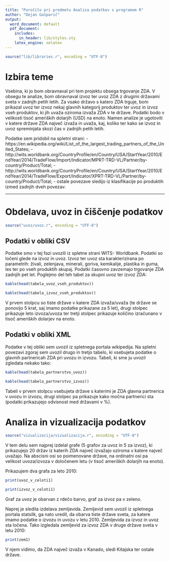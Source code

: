 ```yaml
---
title: "Poročilo pri predmetu Analiza podatkov s programom R"
author: "Dejan Gašparič"
output:
  word_document: default
  pdf_document:
    includes:
      in_header: lib/styles.sty
    latex_engine: xelatex
---
```


```r
source("lib/libraries.r", encoding = "UTF-8")
```

# Izbira teme

Vsebina, ki jo bom obravnaval pri tem projektu obsega trgovanje ZDA. V obsegu te analize, bom obravnaval izvoz ter uvoz ZDA z drugimi državami sveta v zadnjih petih letih. Za vsako državo s katero ZDA trguje, bom prikazal uvoz ter izvoz nekaj glavnih kategorij produktov ter uvoz in izvoz vseh produktov, ki jih uvaža oziroma izvaža ZDA v te države. Podatki bodo v velikosti tisoč ameriških dolarjih (USD) na enoto.
Namen analize je ugotoviti v katere države ZDA največ izvaža in uvaža, kaj, koliko ter kako se izvoz in uvoz spreminjata skozi čas v zadnjih petih letih.

Podatke sem pridobil na spletni strani:
- https://en.wikipedia.org/wiki/List_of_the_largest_trading_partners_of_the_United_States;
- http://wits.worldbank.org/CountryProfile/en/Country/USA/StartYear/2010/EndYear/2014/TradeFlow/Import/Indicator/MPRT-TRD-VL/Partner/by-country/Product/Total;
- http://wits.worldbank.org/CountryProfile/en/Country/USA/StartYear/2010/EndYear/2014/TradeFlow/Export/Indicator/XPRT-TRD-VL/Partner/by-country/Product/Total;
- ostale povezave sledijo iz klasifikacije po produktih izmed zadnjih dveh povezav.

***

# Obdelava, uvoz in čiščenje podatkov

```r
source("uvoz/uvoz.r", encoding = "UTF-8")
```

## Podatki v obliki CSV

Podatke smo v tej fazi uvozili iz spletne strani WITS- Worldbank. Podatki so ločeni glede na izvoz in uvoz. Izvoz ter uvoz sta karakterizirana po parametrih: živali, zelenjava, minerali, goriva, kemikalije, plastika in guma, les ter po vseh produktih skupaj. Podatki časovno zavzemajo trgovanje ZDA zadnjih pet let.
Poglejmo del teh tabel za skupni uvoz ter izvoz ZDA:

```r
kable(head(tabela_uvoz_vseh_produktov))

kable(head(tabela_izvoz_vseh_produktov))
```


V prvem stolpcu so tiste države v katere ZDA izvaža/uvaža (te države se ponovijo 5 krat, saj imamo podatke prikazane za 5 let), drugi stolpec prikazuje leto izvoza/uvoza ter tretji stolpec prikazuje količino izračunano v tisoč ameriških dolarjev na enoto. 



## Podatki v obliki XML

Podatke v tej obliki sem uvozil iz spletnega portala wikipedija. Na spletni povezavi zgoraj sem uvozil drugo in tretjo tabelo, ki vsebujeta podatke o glavnih partnericah ZDA pri uvozu in izvozu. 
Tabeli, ki sme ju uvozil zgledata nekako tako:

```r
kable(head(tabela_partnerstvo_uvoz))

kable(head(tabela_partnerstvo_izvoz))
```

Tabeli v prvem stolpcu vsebujeta države s katerimi je ZDA glavna partnerica v uvozu in izvozu, drugi stolpec pa prikazuje kako močna partnerici sta (podatki prikazujejo odvisnost med državami v %).

# Analiza in vizualizacija podatkov

```r
source("vizualizacija/vizualizacija.r", encoding = "UTF-8")
```

V tem delu sem najprej izdelal grafe (5 grafov za uvoz in 5 za izvoz), ki prikazujejo 20 držav iz katerih ZDA največ izvažajo oziroma v katere največ uvažajo. Na abscisni osi so poimenovane države, na ordinatni osi pa velikost uvoza/izvoza v določenem letu (v tisoč ameriških dolarjih na enoto).

Prikazujem dva grafa za leto 2010:

```r
print(uvoz_v_celoti1)
```
```r
print(izvoz_v_celoti1)
```

Graf za uvoz je obarvan z rdečo barvo, graf za izvoz pa v zeleno.


Naprej je sledila izdelava zemljevida. Zemljevid sem uvozil iz spletnega portala statsilk, ga nato uredil, da obarva tiste države sveta, za katere imamo podatke o izvozu in uvozu v letu 2010. Zemljevida za izvoz in uvoz sta ločena. 
Tako izgledala zemljevid za izvoz ZDA v druge države sveta v letu 2010:

```r
print(zem1)
```

V njem vidimo, da ZDA največ izvaža v Kanado, sledi Kitajska ter ostale države. 